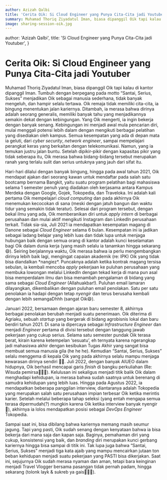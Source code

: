 ```yaml
---
author: Azizah Qalbi
title: 'Cerita Oik: Si Cloud Engineer yang Punya Cita-Cita jadi Youtuber'
summary: Muhamad Thoriq Ziyadatul Iman, biasa dipanggil Oik tapi kalau di kantor dipanggil Iman. Tumbuh dengan berpegang pada motto “Santai, Serius, Sukses” menjadikan Oik sebagai manusia sederhana, tidak banyak mengeluh, dan hampir selalu tertawa.
image: sharing-session-oik.jpg
---
```



  author: 'Azizah Qalbi',
  title: 'Si Cloud Engineer yang Punya Cita-Cita jadi Youtuber',
}

# Cerita Oik: Si Cloud Engineer yang Punya Cita-Cita jadi Youtuber

Muhamad Thoriq Ziyadatul Iman, biasa dipanggil Oik tapi kalau di kantor dipanggil Iman. Tumbuh
dengan berpegang pada motto “Santai, Serius, Sukses” menjadikan Oik sebagai manusia sederhana, tidak
banyak mengeluh, dan hampir selalu tertawa. Oik remaja tidak memiliki cita-cita, ia bingung
menentukan jalan kariernya. Ditambah, ia merasa bahwa dirinya adalah seorang generalis, memiliki
banyak tahu yang menjadikannya semakin dekat dengan kebingungan. Yang Oik mengerti, ia ingin bekerja
dengan banyak senang. Kebingungan ini menjadi awal mula pencarian diri, mulai menggali potensi lebih
dalam dengan mengikuti berbagai pelatihan yang disediakan oleh kampus. Semua kesempatan yang ada di
depan mata ia geluti, dari _cyber security_, _network engineer_, sampai mempelajari perangkat keras
yang berkaitan dengan telekomunikasi. Namun, yang ia temukan justru jalan buntu. Setelah
dipikir-pikir dengan kapasitas pikir yang tidak seberapa itu, Oik merasa bahwa bidang-bidang
tersebut merupakan ranah yang terlalu sulit dan serius untuknya yang jauh dari sifat itu.

Hari-hari dilalui dengan banyak bingung, hingga pada awal tahun 2021, Oik mendapat ajakan dari
seorang kawan untuk mendaftar pada salah satu bootcamp bernama Bangkit, yaitu suatu program
pelatihan bagi mahasiswa selama 1 semester penuh yang diadakan oleh kerjasama antara Kampus Merdeka
dengan Google, Gojek, Tokopedia, dan Traveloka. Ini adalah kali pertama Oik mempelajari _cloud
computing_ dan pada akhirnya Oik menemukan kecocokan di sana (meski dengan jatuh bangun dan waktu
tidur yang semakin tidak teratur). Selesai dari program tersebut, dengan bekal ilmu yang ada, Oik
memberanikan diri untuk _apply intern_ di berbagai perusahaan dan mulai aktif mengikuti Instagram
dan LinkedIn perusahaan terkait. Tidak sia-sia, Juli 2021 ia mendapatkan kesempatan magang di Danone
sebagai _Cloud Engineer_ selama 6 bulan. Kesempatan ini ia jadikan sebagai ladang belajar yang lebih
luas dan tidak lupa untuk menjaga hubungan baik dengan semua orang di kantor adalah kunci
keselamatan bagi Oik dalam dunia kerja (yang masih selalu ia tanamkan hingga sekarang 😄). Seiring
berjalannya waktu, Oik merasa bahwa ia perlu mengembangkan dirinya lebih baik lagi, mengingat
capaian akademik (re: IPK) Oik yang tidak bisa diandalkan \*nangiez\*. Puncaknya adalah ketika
kontrak magang tersisa sebulan, ia kembali mencoba _apply_ pekerjaan ke puluhan perusahaan yang
membuka lowongan melalui LinkedIn dengan tekad kerja di mana pun asal bisa memperdalam ilmu dan bisa
menambah pengalaman di bidang yang sama sebagai _Cloud Engineer_ (Allahuakbar!). Puluhan email
lamaran dilayangkan, dikembalikan dengan puluhan email penolakan. Satu per satu penolakan ia hadapi
dengan tetap _nyengir_ dan terus berusaha kembali dengan lebih semangaDhhh (sangat Oik😄).

Januari 2022, bersamaan dengan ajaran baru semester 8, akhirnya berbagai penolakan berubah menjadi
suatu penerimaan. Oik diterima di Agriaku, sebuah _startup_ yang bergerak di bidang agrobisnis lokal
dan baru berdiri tahun 2021. Di sana ia dipercaya sebagai _Infrastructure Engineer_ dan menjadi
_Engineer_ pertama di divisi tersebut dengan tanggung jawab pekerjaan yang cukup serius. Selama satu
semester pundak Oik terasa berat, kirain karena ketempelan ‘sesuatu’, eh ternyata karena ngerangkap
jadi mahasiswa akhir dengan kesibukan Tugas Akhir yang sangat bisa membuat semua manusia gila (he he
he). Kemudian “Santai, Serius, Sukses” selalu menggema di kepala Oik yang pada akhirnya selalu mampu
menjaga kewarasan dirinya sendiri 🙏🏻. Juli 2022, dengan banyak AIUEO dalam hidupnya, Oik berhasil
mencapai garis _finish_ di bangku perkuliahan (Re: Wisuda pemirsa🥳🙏🏻). Kelulusan ini sekaligus
menjadi titik balik Oik dalam menghadapi kehidupan, ia merasa bahwa sudah saatnya untuk berenang di
samudra kehidupan yang lebih luas. Hingga pada Agustus 2022, ia mendapatkan beberapa panggilan
interview, diantaranya adalah Tokopedia yang merupakan salah satu perusahaan impian terbesar Oik
ketika merintis karier. Setelah melalui beberapa tahap seleksi (yang entah mengapa semua terasa
dipermudah(?) mungkin karena Oik ketika interview banyak nyengir😬), akhirnya ia lolos mendapatkan
posisi sebagai _DevOps Engineer_ Tokopedia.

Sampai saat ini, bisa dibilang bahwa kariernya memang masih seumur jagung. Tapi yang pasti, Oik
sudah senang dengan kenyataan bahwa ia bisa bekerja dari mana saja dan kapan saja. Baginya,
pemahaman diri yang cukup, konsistensi yang baik, dan _branding_ diri merupakan kunci gerbang
kariernya hingga bisa sampai di titik ini. Tak lupa juga bahwa “Santai, Serius, Sukses” menjadi tiga
kata ajaib yang mampu mencairkan jutaan ton beban kehidupan menjadi suatu pekerjaan yang PASTI bisa
dikerjakan. Saat ini, sejujurnya Oik sudah merasa nyaman dan aman, tetapi bara keinginan menjadi
Travel Vlogger bersama pasangan tidak pernah padam, hingga sekarang (tolonk layk & sukreb ya
gais🙏🏻😃).

